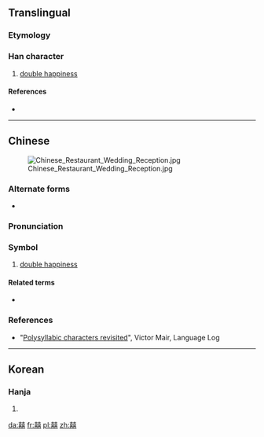 {{also|𡅕}}
==Translingual==

===Etymology===
{{Han compound|喜|喜|t2=happiness|ls=ic}}

===Han character===
{{commonsrad|30|18}}
{{Han char|rn=30|rad=口|as=21|sn=24|four=44661|canj=GRGRR|ids=⿰喜喜}}

# [[double happiness]]

{{Commonscat|Shuang xi}}

====References====
* {{Han ref|kx=0216.051|dj=0438.240|hdz=10707.061|uh=56CD|ud=22221}}

----

==Chinese==
{{zh-forms}}
{{wikipedia|lang=zh}}
{{wikipedia|Double Happiness (calligraphy)|Double happiness}}
[[File:Chinese Restaurant Wedding Reception.jpg|thumb]]

===Alternate forms===
* {{zh-l|𡅕}}

===Pronunciation===
{{zh-pron
|m=xǐ,shuāngxǐ
|c=hei2
|cat=symbols
}}

===Symbol===
{{head|zh|symbol}}

# [[double happiness]]

====Related terms====
* {{zh-l|雙喜}}

===References===
* "[http://languagelog.ldc.upenn.edu/nll/?p=19548 Polysyllabic characters revisited]", Victor Mair, Language Log

----

==Korean==

===Hanja===
{{ko-hanja|hangeul=희|rv=hui|mr=hŭi}}

# {{defn|lang=ko|sort=口18}}

[[da:囍]]
[[fr:囍]]
[[pl:囍]]
[[zh:囍]]